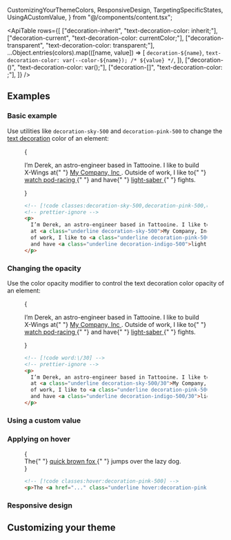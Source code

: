 
  CustomizingYourThemeColors,
  ResponsiveDesign,
  TargetingSpecificStates,
  UsingACustomValue,
} from "@/components/content.tsx";


<ApiTable
  rows={[
    ["decoration-inherit", "text-decoration-color: inherit;"],
    ["decoration-current", "text-decoration-color: currentColor;"],
    ["decoration-transparent", "text-decoration-color: transparent;"],
    ...Object.entries(colors).map(([name, value]) => [
      `decoration-${name}`,
      `text-decoration-color: var(--color-${name}); /* ${value} */`,
    ]),
    ["decoration-(<custom-property>)", "text-decoration-color: var(<custom-property>);"],
    ["decoration-[<value>]", "text-decoration-color: <value>;"],
  ]}
/>

## Examples

### Basic example

Use utilities like `decoration-sky-500` and `decoration-pink-500` to change the [text decoration](/docs/text-decoration-line) color of an element:

<Figure>

<Example padding={false}>
  {
    <p className="mx-auto max-w-sm gap-4 p-8 text-sm/6 text-gray-900 dark:text-gray-200">
      I’m Derek, an astro-engineer based in Tattooine. I like to build X-Wings at{" "}
      <a href="#" className="font-bold underline decoration-sky-500 decoration-2 dark:text-gray-200">
        My Company, Inc
      </a>
      . Outside of work, I like to{" "}
      <a href="#" className="font-bold underline decoration-pink-500 decoration-2 dark:text-gray-200">
        watch pod-racing
      </a>{" "}
      and have{" "}
      <a href="#" className="font-bold underline decoration-indigo-500 decoration-2 dark:text-gray-200">
        light-saber
      </a>{" "}
      fights.
    </p>
  }
</Example>

```html
<!-- [!code classes:decoration-sky-500,decoration-pink-500,decoration-indigo-500] -->
<!-- prettier-ignore -->
<p>
  I’m Derek, an astro-engineer based in Tattooine. I like to build X-Wings
  at <a class="underline decoration-sky-500">My Company, Inc</a>. Outside
  of work, I like to <a class="underline decoration-pink-500">watch pod-racing</a>
  and have <a class="underline decoration-indigo-500">light-saber</a> fights.
</p>
```

</Figure>

### Changing the opacity

Use the color opacity modifier to control the text decoration color opacity of an element:

<Figure>

<Example padding={false}>
  {
    <p className="mx-auto max-w-sm gap-4 p-8 text-sm/6 text-gray-900 dark:text-gray-200">
      I’m Derek, an astro-engineer based in Tattooine. I like to build X-Wings at{" "}
      <a href="#" className="font-bold underline decoration-sky-500/30 decoration-2 dark:text-gray-200">
        My Company, Inc
      </a>
      . Outside of work, I like to{" "}
      <a href="#" className="font-bold underline decoration-pink-500/30 decoration-2 dark:text-gray-200">
        watch pod-racing
      </a>{" "}
      and have{" "}
      <a href="#" className="font-bold underline decoration-indigo-500/30 decoration-2 dark:text-gray-200">
        light-saber
      </a>{" "}
      fights.
    </p>
  }
</Example>

```html
<!-- [!code word:\/30] -->
<!-- prettier-ignore -->
<p>
  I’m Derek, an astro-engineer based in Tattooine. I like to build X-Wings
  at <a class="underline decoration-sky-500/30">My Company, Inc</a>. Outside
  of work, I like to <a class="underline decoration-pink-500/30">watch pod-racing</a>
  and have <a class="underline decoration-indigo-500/30">light-saber</a> fights.
</p>
```

</Figure>

### Using a custom value

<UsingACustomValue element="p" utility="decoration" name="text decoration color" value="#50d71e" variable="color" />

### Applying on hover

<TargetingSpecificStates property="text-decoration-color">

<Figure hint="Hover over the text to see the expected behavior">

<Example>
  {
    <div className="text-center text-lg font-medium text-gray-900 no-underline dark:text-gray-200">
      The{" "}
      <a
        href="https://en.wikipedia.org/wiki/The_quick_brown_fox_jumps_over_the_lazy_dog"
        target="blank"
        className="underline hover:decoration-pink-500"
      >
        quick brown fox
      </a>{" "}
      jumps over the lazy dog.
    </div>
  }
</Example>

```html
<!-- [!code classes:hover:decoration-pink-500] -->
<p>The <a href="..." class="underline hover:decoration-pink-500 ...">quick brown fox</a> jumps over the lazy dog.</p>
```

</Figure>

</TargetingSpecificStates>

### Responsive design

<ResponsiveDesign
  element="p"
  property="text-decoration-color"
  defaultClass="underline decoration-sky-600"
  featuredClass="decoration-blue-400"
/>

## Customizing your theme

<CustomizingYourThemeColors element="p" utility="decoration" />



